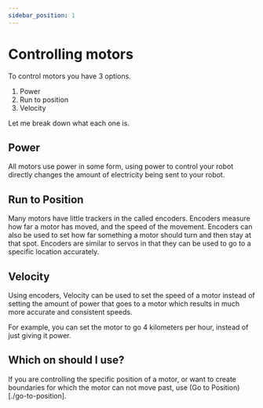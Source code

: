 ```yaml
---
sidebar_position: 1
---
```


# Controlling motors

To control motors you have 3 options.

1. Power
2. Run to position
3. Velocity

Let me break down what each one is.

## Power

All motors use power in some form, using power to control your robot directly changes the amount of
electricity being sent to your robot.


## Run to Position

Many motors have little trackers in the called encoders. Encoders measure how far a motor has moved, and the speed of
the movement. Encoders can also be used to set how far something a motor should turn and then stay at that spot. Encoders
are similar to servos in that they can be used to go to a specific location accurately.


## Velocity

Using encoders, Velocity can be used to set the speed of a motor instead of setting the amount of power that goes to a
motor which results in much more accurate and consistent speeds.

For example, you can set the motor to go 4 kilometers per hour, instead of just giving it power.


## Which on should I use?

If you are controlling the specific position of a motor, or want to create boundaries for which the motor can
not move past, use (Go to Position)[./go-to-position].

